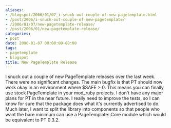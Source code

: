 ```yaml
---
aliases:
- /blogspot/2006/01/07_i-snuck-out-couple-of-new-pagetemplate.html
- /post/2006/i-snuck-out-couple-of-new-pagetemplate/
- /2006/01/07/new-pagetemplate-release/
- /post/2006/01/new-pagetemplate-release/
categories:
- post
date: 2006-01-07 00:00:00-08:00
tags:
- pagetemplate
- blogspot
title: New PageTemplate Release
---
```


I snuck out a couple of new PageTemplate releases over the last week. There were no significant changes. The main bugfix is that PT should now work okay in an environment where $SAFE > 0. This means you can finally use stock PageTemplate in your mod_ruby projects. I don't have any major plans for PT in the near future. I really need to improve the tests, so I can know for sure that the package does what it's currently advertised to do. Much later, I want to split the library into components so that people who want the bare minimum can use a PageTemplate::Core module which would be equivalent to PT 0.3.2.

